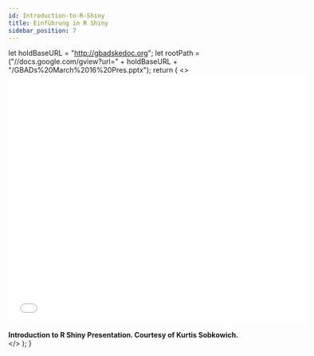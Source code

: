 ```yaml
---
id: Introduction-to-R-Shiny
title: Einführung in R Shiny
sidebar_position: 7
---
```



  let holdBaseURL = "http://gbadskedoc.org";
  let rootPath =  ("//docs.google.com/gview?url=" + holdBaseURL + "/GBADs%20March%2016%20Pres.pptx");
  return (
    <>
      <iframe src={rootPath} width="600px" height="500px" frameborder="0"></iframe>
      <div><b>Introduction to R Shiny Presentation. Courtesy of Kurtis Sobkowich.</b></div>
    </>
  );
}